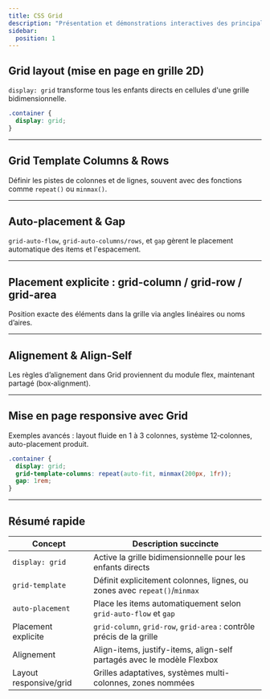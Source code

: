```yaml
---
title: CSS Grid
description: "Présentation et démonstrations interactives des principales propriétés CSS Grid."
sidebar:
  position: 1
---
```




## Grid layout (mise en page en grille 2D)

`display: grid` transforme tous les enfants directs en cellules d'une grille bidimensionnelle.

```css
.container {
  display: grid;
}
```
---

## Grid Template Columns & Rows

Définir les pistes de colonnes et de lignes, souvent avec des fonctions comme `repeat()` ou `minmax()`.

<GridTemplate client:only="react"/>



---

## Auto-placement & Gap

`grid-auto-flow`, `grid-auto-columns/rows`, et `gap` gèrent le placement automatique des items et l'espacement.

<GridAutoPlacement client:only="react"/>

---

## Placement explicite : grid-column / grid-row / grid-area

Position exacte des éléments dans la grille via angles linéaires ou noms d’aires.

<GridPlacement client:only="react"/>

---

## Alignement & Align-Self

Les règles d’alignement dans Grid proviennent du module flex, maintenant partagé (box‑alignment).
<GridAlignSelf client:only="react"/>


<GridAlign client:only="react"/>

---

## Mise en page responsive avec Grid

Exemples avancés : layout fluide en 1 à 3 colonnes, système 12‑colonnes, auto-placement produit.

```css
.container {
  display: grid;
  grid-template-columns: repeat(auto-fit, minmax(200px, 1fr));
  gap: 1rem;
}

```

<GridResponsive client:only="react"/>

---

## Résumé rapide

| Concept                 | Description succincte                                                       |
|-------------------------|------------------------------------------------------------------------------|
| `display: grid`        | Active la grille bidimensionnelle pour les enfants directs                  |
| `grid-template`         | Définit explicitement colonnes, lignes, ou zones avec `repeat()`/`minmax` |
| `auto-placement`        | Place les items automatiquement selon `grid-auto-flow` et `gap`            |
| Placement explicite     | `grid-column`, `grid-row`, `grid-area` : contrôle précis de la grille       |
| Alignement              | Align-items, justify-items, align-self partagés avec le modèle Flexbox      |
| Layout responsive/grid  | Grilles adaptatives, systèmes multi-colonnes, zones nommées                 |

